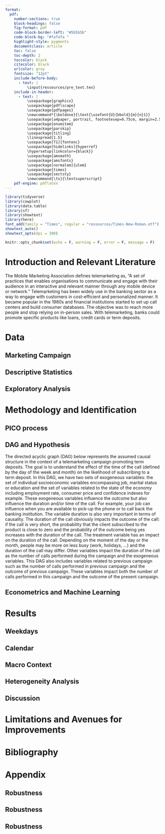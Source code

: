```yaml
---
format: 
  pdf:
    number-sections: true
    block-headings: false
    fig-format: pdf
    code-block-border-left: "#5b5b5b"
    code-block-bg: "#fafafa "
    highlight-style: pygments
    documentclass: article
    toc: false
    toc-depth: 2
    toccolor: black
    citecolor: black
    urlcolor: gray
    fontsize: "12pt"
    include-before-body: 
      - text: |
          \input{ressources/pre_text.tex}
    include-in-header:
      - text: |
          \usepackage{graphicx}
          \usepackage{pdflscape}
          \usepackage{pdfpages}
          \newcommand*{\boldone}{\text{\usefont{U}{bbold}{m}{n}1}}
          \usepackage[a4paper, portrait, footnotesep=0.75cm, margin=2.54cm]{geometry}
          \usepackage{enumitem}
          \usepackage{parskip}
          \usepackage{titling}
          \linespread{1.5}
          \usepackage[T1]{fontenc}
          \usepackage[hidelinks]{hyperref}
          \hypersetup{linkcolor={black}}
          \usepackage{amsmath}
          \usepackage{amsfonts}
          \usepackage[normalem]{ulem}
          \usepackage{times}
          \usepackage{sectsty}
          \newcommand{\ts}{\textsuperscript}
    pdf-engine: pdflatex
---
```

 
```r
library(tidyverse)
library(cowplot)
library(data.table)
library(sf)
library(showtext)
library(here)
font_add(family = "Times", regular = "ressources/Times-New-Roman.otf")
showtext_auto()
showtext_opts(dpi = 300)

knitr::opts_chunk$set(echo = F, warning = F, error = F, message = F)
```

\clearpage

# Introduction and Relevant Literature

The Mobile Marketing Association defines telemarketing as, “A set of practices that enables organisations to communicate and engage with their audience in an interactive and relevant manner through any mobile device or network.” Telemarketing has been widely use in the banking sector as a way to engage with customers in cost-efficient and personalized manner. It became popular in the 1980s and financial institutions started to set up call centers and build consumer databases. The objective was to reach more people and stop relying on in-person sales. With telemarketing, banks could promote specific products like loans, credit cards or term deposits. 


\newpage

# Data

## Marketing Campaign

## Descriptive Statistics

## Exploratory Analysis

\newpage

# Methodology and Identification

## PICO process

## DAG and Hypothesis

The directed acyclic graph (DAG) below represents the assumed causal structure in the context of a telemarketing campaign promoting term deposits. The goal is to understand the effect of the time of the call (defined by the day of the week and month) on the likelihood of subscribing to a term deposit. 
In this DAG, we have two sets of exogeneous variables: the set of individual socioeconomic variables encompassing job, marital status or education and the set of variables related to the state of the economy including employment rate, consumer price and confidence indexes for example. These exogeneous variables influence the outcome but also influence the duration and/or time of the call. For example, your job can influence when you are available to pick-up the phone or to call back the banking institution. 
The variable duration is also very important in terms of causality. The duration of the call obviously impacts the outcome of the call: if the call is very short, the probability that the client subscribed to the product is close to zero and the probability of the outcome being yes increases with the duration of the call. The treatment variable has an impact on the duration of the call. Depending on the moment of the day or the month, people may be more on less busy (work, holidays, …) and the duration of the call may differ. Other variables impact the duration of the call as the number of calls performed during the campaign and the exogeneous variables. 
This DAG also includes variables related to previous campaign such as the number of calls performed in previous campaign and the outcome of previous campaign. These variables impact both the number of calls performed in this campaign and the outcome of the present campaign. 


## Econometrics and Machine Learning

\newpage

# Results

## Weekdays

## Calendar

## Macro Context

## Heterogeneity Analysis

## Discussion

\newpage

# Limitations and Avenues for Improvements

\newpage

# Bibliography

\newpage

\setcounter{section}{0}
\renewcommand\thesection{\Alph{section}}

# Appendix

## Robustness

## Robustness 

## Robustness


